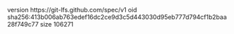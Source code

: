 version https://git-lfs.github.com/spec/v1
oid sha256:413b006ab763edef16dc2ce9d3c5d443030d95eb777d794cf1b2baa28f749c77
size 106271
